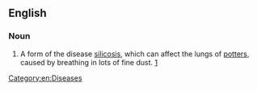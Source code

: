 ==English==
{{wikipedia}}

===Noun===
{{en-noun|-|head=[[potter]]'s [[rot]]}}
# {{lb|en|British}} A form of the disease [[silicosis]], which can affect the lungs of [[potter]]s, caused by breathing in lots of fine dust. [https://web.archive.org/web/20070828175008/http://www.stoke.gov.uk/ccm/museums/museum/2006/gladstone-pottery-museum/information-sheets/health-risks-in-a-victorian-pottery-factory.en]
[[Category:en:Diseases]]